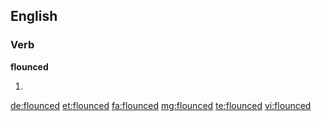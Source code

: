 ==English==

===Verb===
'''flounced'''

# {{past of|flounce}}

[[de:flounced]]
[[et:flounced]]
[[fa:flounced]]
[[mg:flounced]]
[[te:flounced]]
[[vi:flounced]]